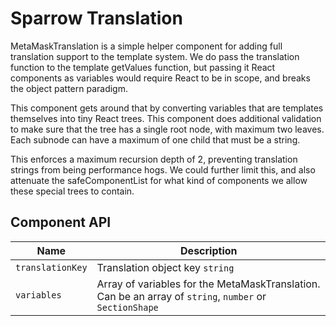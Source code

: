

# Sparrow Translation

MetaMaskTranslation is a simple helper component for adding full translation
support to the template system. We do pass the translation function to the
template getValues function, but passing it React components as variables
would require React to be in scope, and breaks the object pattern paradigm.

This component gets around that by converting variables that are templates
themselves into tiny React trees. This component does additional validation
to make sure that the tree has a single root node, with maximum two leaves.
Each subnode can have a maximum of one child that must be a string.

This enforces a maximum recursion depth of 2, preventing translation strings
from being performance hogs. We could further limit this, and also attenuate
the safeComponentList for what kind of components we allow these special
trees to contain.

<Canvas>
  <Story id="ui-components-app-metamask-translation-metamask-translation-stories-js--default-story" />
</Canvas>

## Component API

<!--
ArgsTable doesn't work with SectionShape
<ArgsTable of={MetaMaskTranslation} />
-->

| Name             | Description                                                                                             |
| ---------------- | ------------------------------------------------------------------------------------------------------- |
| `translationKey` | Translation object key `string`                                                                         |
| `variables`      | Array of variables for the MetaMaskTranslation. Can be an array of `string`, `number` or `SectionShape` |
